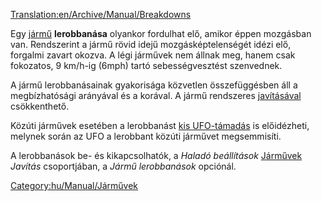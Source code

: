 [[Translation:en/Archive/Manual/Breakdowns]]

Egy [[hu/Manual/Járművek|jármű]] '''lerobbanása''' olyankor fordulhat elő, amikor éppen mozgásban van. Rendszerint a jármű rövid idejű mozgásképtelenségét idézi elő, forgalmi zavart okozva. A légi járművek nem állnak meg, hanem csak fokozatos, 9 km/h-ig (6mph) tartó sebességvesztést szenvednek.

A jármű lerobbanásainak gyakorisága közvetlen összefüggésben áll a megbízhatósági arányával és a korával. A jármű rendszeres [[hu/Manual/Járművek javítása|javításával]] csökkenthető.

Közúti járművek esetében a lerobbanást [[hu/Manual/Katasztrófák#kis-ufo|kis UFO-támadás]] is előidézheti, melynek során az UFO a lerobbant közúti járművet megsemmisíti.

A lerobbanások be- és kikapcsolhatók, a ''Haladó beállítások'' [[hu/Haladó beállítások/Járművek#javitas|Járművek]] ''Javítás'' csoportjában, a ''Jármű lerobbanások'' opciónál.

[[Category:hu/Manual/Járművek]]